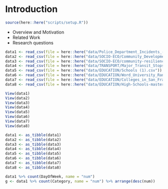 # Introduction

```r
source(here::here("scripts/setup.R"))
```

* Overview and Motivation
* Related Work
* Research questions


```r
data1 <- read_csv(file = here::here("data/Police_Department_Incidents_-_Previous_Year__2016_.csv"))
data2 <- read_csv(file = here::here("data/SOCIO-ECO/Community_Development_Public_Service_Program_Activities_by_Supervisor_District.csv"))
data3 <- read_csv(file = here::here("data/SOCIO-ECO/community-resiliency-indicator-system-1.csv"))
data4 <- read_csv(file = here::here("data/TRANSPORT/Major_Transit_Stops_(2017).csv"))
data5 <- read_csv(file = here::here("data/EDUCATION/Schools (1).csv"))
data6 <- read_csv(file = here::here("data/EDUCATION/Word_University_Rank_2020.csv"))
data7 <- read_csv(file = here::here("data/EDUCATION/Colleges_in_San_Francisco__2011_.csv"))
data8 <- read_csv(file = here::here("data/EDUCATION/High-Schools-master.csv"))

View(data1)
View(data2)
View(data3)
View(data4)
View(data5)
View(data6)
View(data7)
View(data8)

data1 <- as_tibble(data1)
data2 <- as_tibble(data2)
data3 <- as_tibble(data3)
data4 <- as_tibble(data4)
data5 <- as_tibble(data5)
data6 <- as_tibble(data6)
data7 <- as_tibble(data7)
data8 <- as_tibble(data8)

```

```r

data1 %>% count(DayOfWeek, name = "num")
g <- data1 %>% count(Category, name = "num") %>% arrange(desc(num))

```